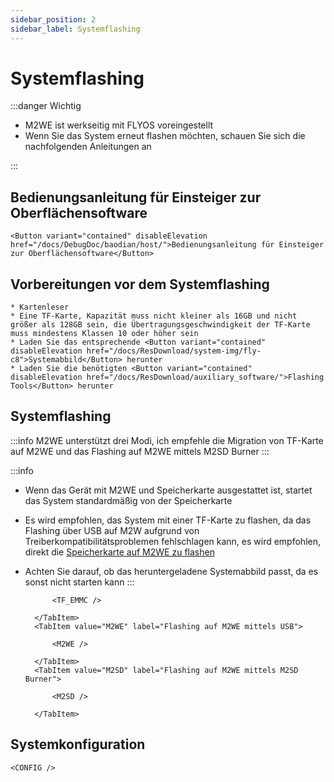 ```yaml
---
sidebar_position: 2
sidebar_label: Systemflashing
---
```





# Systemflashing

:::danger Wichtig

* M2WE ist werkseitig mit FLYOS voreingestellt
* Wenn Sie das System erneut flashen möchten, schauen Sie sich die nachfolgenden Anleitungen an

:::

## Bedienungsanleitung für Einsteiger zur Oberflächensoftware

    <Button variant="contained" disableElevation href="/docs/DebugDoc/baodian/host/">Bedienungsanleitung für Einsteiger zur Oberflächensoftware</Button>

## Vorbereitungen vor dem Systemflashing

    * Kartenleser
    * Eine TF-Karte, Kapazität muss nicht kleiner als 16GB und nicht größer als 128GB sein, die Übertragungsgeschwindigkeit der TF-Karte muss mindestens Klassen 10 oder höher sein
    * Laden Sie das entsprechende <Button variant="contained" disableElevation href="/docs/ResDownload/system-img/fly-c8">Systemabbild</Button> herunter
    * Laden Sie die benötigten <Button variant="contained" disableElevation href="/docs/ResDownload/auxiliary_software/">Flashing Tools</Button> herunter

## Systemflashing

:::info
M2WE unterstützt drei Modi, ich empfehle die Migration von TF-Karte auf M2WE und das Flashing auf M2WE mittels M2SD Burner
:::

:::info
* Wenn das Gerät mit M2WE und Speicherkarte ausgestattet ist, startet das System standardmäßig von der Speicherkarte
* Es wird empfohlen, das System mit einer TF-Karte zu flashen, da das Flashing über USB auf M2W aufgrund von Treiberkompatibilitätsproblemen fehlschlagen kann, es wird empfohlen, direkt die [Speicherkarte auf M2WE zu flashen](https://mellow-next.klipper.cn/docs/ProductDoc/SBC/fly-pi-v2/fly-os)
* Achten Sie darauf, ob das heruntergeladene Systemabbild passt, da es sonst nicht starten kann
:::

    <Tabs>
        <TabItem value="TF_M2WE" label="Flashing auf M2WE mittels TF-Karte">
            
            <TF_EMMC />

        </TabItem>
        <TabItem value="M2WE" label="Flashing auf M2WE mittels USB">
            
            <M2WE />

        </TabItem>
        <TabItem value="M2SD" label="Flashing auf M2WE mittels M2SD Burner">
            
            <M2SD />

        </TabItem>
    </Tabs>


## Systemkonfiguration

    <CONFIG />